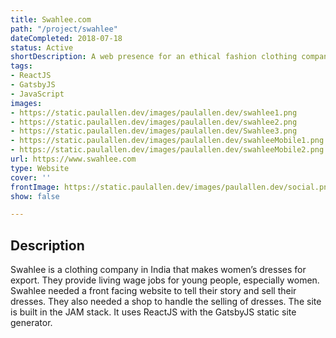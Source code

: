 ```yaml
---
title: Swahlee.com
path: "/project/swahlee"
dateCompleted: 2018-07-18
status: Active
shortDescription: A web presence for an ethical fashion clothing company
tags:
- ReactJS
- GatsbyJS
- JavaScript
images:
- https://static.paulallen.dev/images/paulallen.dev/swahlee1.png
- https://static.paulallen.dev/images/paulallen.dev/swahlee2.png
- https://static.paulallen.dev/images/paulallen.dev/Swahlee3.png
- https://static.paulallen.dev/images/paulallen.dev/swahleeMobile1.png
- https://static.paulallen.dev/images/paulallen.dev/swahleeMobile2.png
url: https://www.swahlee.com
type: Website
cover: ''
frontImage: https://static.paulallen.dev/images/paulallen.dev/social.png
show: false

---
```

## Description

Swahlee is a clothing company in India that makes women’s dresses for export. They provide living wage jobs for young people, especially women. Swahlee needed a front facing website to tell their story and sell their dresses. They also needed a shop to handle the selling of dresses. The site is built in the JAM stack. It uses ReactJS with the GatsbyJS static site generator.